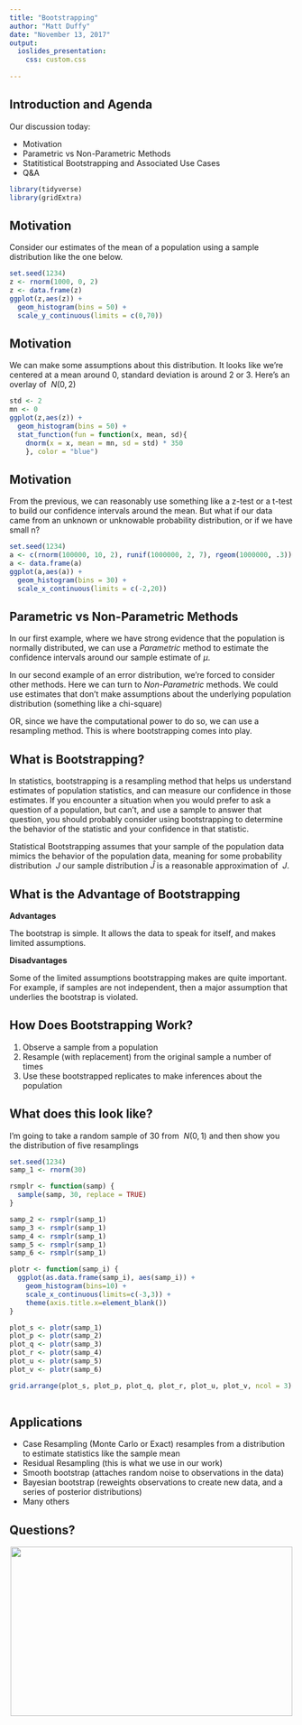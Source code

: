 ```yaml
---
title: "Bootstrapping"
author: "Matt Duffy"
date: "November 13, 2017"
output: 
  ioslides_presentation:
    css: custom.css
  
---
```


## Introduction and Agenda
Our discussion today:

- Motivation
- Parametric vs Non-Parametric Methods
- Statitistical Bootstrapping and Associated Use Cases
- Q&A
```r
library(tidyverse)
library(gridExtra)

```

## Motivation
Consider our estimates of the mean of a population using a sample distribution like the one below.

```r
set.seed(1234)
z <- rnorm(1000, 0, 2)
z <- data.frame(z)
ggplot(z,aes(z)) +
  geom_histogram(bins = 50) +
  scale_y_continuous(limits = c(0,70))
```

## Motivation
We can make some assumptions about this distribution. It looks like we're centered at a mean around 0, standard deviation is around 2 or 3. Here's an overlay of $\ N(0,2)$ 

```r
std <- 2
mn <- 0
ggplot(z,aes(z)) +
  geom_histogram(bins = 50) +
  stat_function(fun = function(x, mean, sd){
    dnorm(x = x, mean = mn, sd = std) * 350
    }, color = "blue")
```

## Motivation
From the previous, we can reasonably use something like a z-test or a t-test to build our confidence intervals around the mean. But what if our data came from an unknown or unknowable probability distribution, or if we have small n?

```r
set.seed(1234)
a <- c(rnorm(100000, 10, 2), runif(1000000, 2, 7), rgeom(1000000, .3))
a <- data.frame(a)
ggplot(a,aes(a)) +
  geom_histogram(bins = 30) + 
  scale_x_continuous(limits = c(-2,20))
```

## Parametric vs Non-Parametric Methods
In our first example, where we have strong evidence that the population is normally distributed, we can use a *Parametric* method to estimate the confidence intervals around our sample estimate of $\mu$. 

In our second example of an error distribution, we're forced to consider other methods. Here we can turn to *Non-Parametric* methods. We could use estimates that don't make assumptions about the underlying population distribution (something like a chi-square)

OR, since we have the computational power to do so, we can use a resampling method. This is where bootstrapping comes into play. 

## What is Bootstrapping?
In statistics, bootstrapping is a resampling method that helps us understand estimates of population statistics, and can measure our confidence in those estimates. If you encounter a situation when you would prefer to ask a question of a population, but can't, and use a sample to answer that question, you should probably consider using bootstrapping to determine the behavior of the statistic and your confidence in that statistic. 

Statistical Bootstrapping assumes that your sample of the population data mimics the behavior of the population data, meaning for some probability distribution $\ J$ our sample distribution $\hat{J}$ is a reasonable approximation of $\ J$.

## What is the Advantage of Bootstrapping
__Advantages__ 

The bootstrap is simple. It allows the data to speak for itself, and makes limited assumptions.

__Disadvantages__ 

Some of the limited assumptions bootstrapping makes are quite important. For example, if samples are not independent, then a major assumption that underlies the bootstrap is violated.  

## How Does Bootstrapping Work?
1) Observe a sample from a population
2) Resample (with replacement) from the original sample a number of times
3) Use these bootstrapped replicates to make inferences about the population

## What does this look like?
I'm going to take a random sample of 30 from $\ N(0,1)$ and then show you the distribution of five resamplings

```r
set.seed(1234)
samp_1 <- rnorm(30)

rsmplr <- function(samp) {
  sample(samp, 30, replace = TRUE)
}

samp_2 <- rsmplr(samp_1)
samp_3 <- rsmplr(samp_1)
samp_4 <- rsmplr(samp_1)
samp_5 <- rsmplr(samp_1)
samp_6 <- rsmplr(samp_1)

plotr <- function(samp_i) {
  ggplot(as.data.frame(samp_i), aes(samp_i)) +
    geom_histogram(bins=10) +
    scale_x_continuous(limits=c(-3,3)) +
    theme(axis.title.x=element_blank())
}

plot_s <- plotr(samp_1)
plot_p <- plotr(samp_2)
plot_q <- plotr(samp_3)
plot_r <- plotr(samp_4)
plot_u <- plotr(samp_5)
plot_v <- plotr(samp_6)

grid.arrange(plot_s, plot_p, plot_q, plot_r, plot_u, plot_v, ncol = 3)
 
```

## Applications
- Case Resampling (Monte Carlo or Exact) resamples from a distribution to estimate statistics like the sample mean
- Residual Resampling (this is what we use in our work)
- Smooth bootstrap (attaches random noise to observations in the data)
- Bayesian bootstrap (reweights observations to create new data, and a series of posterior distributions)
- Many others

## Questions?
<center> <img src="https://media2.giphy.com/media/1gRIKba9TWg9i/giphy.gif" width="500" height="300"> </center>




